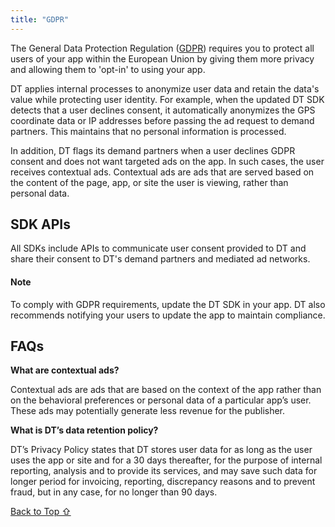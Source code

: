 ```yaml
---
title: "GDPR"
---
```


The General Data Protection Regulation ([GDPR](https://gdpr.eu/)) requires you to protect all users of your app within the European Union by giving them more privacy and allowing them to 'opt-in' to using your app.

DT applies internal processes to anonymize user data and retain the data's value while protecting user identity. For example, when the updated DT SDK detects that a user declines consent, it automatically anonymizes the GPS coordinate data or IP addresses before passing the ad request to demand partners. This maintains that no personal information is processed.

In addition, DT flags its demand partners when a user declines GDPR consent and does not want targeted ads on the app. In such cases, the user receives contextual ads. Contextual ads are ads that are served based on the content of the page, app, or site the user is viewing, rather than personal data.

## SDK APIs

All SDKs include APIs to communicate user consent provided to DT and share their consent to DT's demand partners and mediated ad networks.

#### Note

To comply with GDPR requirements, update the DT SDK in your app. DT also recommends notifying your users to update the app to maintain compliance.

## FAQs

**What are contextual ads?**

Contextual ads are ads that are based on the context of the app rather than on the behavioral preferences or personal data of a particular app’s user. These ads may potentially generate less revenue for the publisher.

**What is DT’s data retention policy?**

DT’s Privacy Policy states that DT stores user data for as long as the user uses the app or site and for a 30 days thereafter, for the purpose of internal reporting, analysis and to provide its services, and may save such data for longer period for invoicing, reporting, discrepancy reasons and to prevent fraud, but in any case, for no longer than 90 days.

[Back to Top ⇧](#top)
